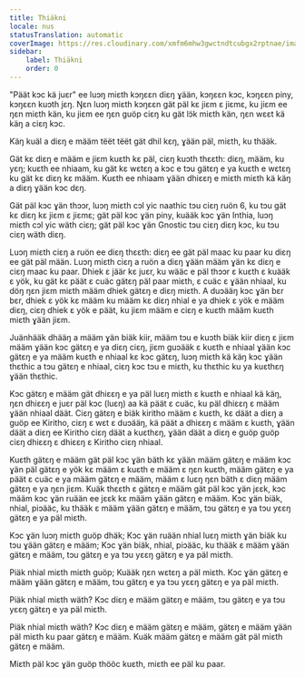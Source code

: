 ```yaml
---
title: Thiäkni
locale: nus
statusTranslation: automatic
coverImage: https://res.cloudinary.com/xmfm6mhw3gwctndtcubgx2rptnae/image/upload/v1740337243/small_cover_educacion_fundamental_a051170f1c.webp
sidebar:
    label: Thiäkni
    order: 0
---
```

"Päät kɔc kä juɛr" ee luɔŋ miɛth kɔŋɛɛn diɛŋ ɣään, kɔŋɛɛn kɔc, kɔŋɛɛn piny, kɔŋɛɛn kuɔth jɛŋ. Ŋɛn luɔŋ miɛth kɔŋɛɛn gät päl kɛ jiɛm ɛ jiɛmɛ, ku jiɛm ee ŋɛn miɛth kän, ku jiɛm ee ŋɛn guöp ciɛŋ ku gät lɔ̈k miɛth kän, ŋɛn wɛɛt kä käŋ a ciɛŋ kɔc.

Käŋ kuäl a diɛŋ e määm tëët tëët gät dhil kɛŋ, ɣään päl, miɛth, ku thääk.

Gät kɛ diɛŋ e määm e jiɛm kuɛth kɛ päl, ciɛŋ kuɔth thɛɛth: diɛŋ, määm, ku yɛŋ; kuɛth ee nhiaam, ku gät kɛ wɛtɛŋ a kɔc e tɔu gätɛŋ e ya kuɛth e wɛtɛŋ ku gät kɛ diɛŋ kɛ määm. Kuɛth ee nhiaam ɣään dhiɛɛŋ e miɛth miɛth kä käŋ a diɛŋ ɣään kɔc dɛŋ.

Gät päl kɔc ɣän thɔɔr, luɔŋ miɛth cɔl yic naathic tɔu ciɛŋ ruön 6, ku tɔu gät kɛ diɛŋ kɛ jiɛm ɛ jiɛmɛ; gät päl kɔc ɣän piny, kuääk kɔc ɣän Inthia, luɔŋ miɛth cɔl yic wäth ciɛŋ; gät päl kɔc ɣän Gnostic tɔu ciɛŋ diɛŋ kɔc, ku tɔu ciɛŋ wäth diɛŋ.

Luɔŋ miɛth ciɛŋ a ruön ee diɛŋ thɛɛth: diɛŋ ee gät päl maac ku paar ku diɛŋ ee gät päl mään. Luɔŋ miɛth ciɛŋ a ruön a diɛŋ ɣään määm ɣän kɛ diɛŋ e ciɛŋ maac ku paar. Dhiek ɛ jäär kɛ juɛr, ku wääc e päl thɔɔr ɛ kuɛth ɛ kuääk ɛ yök, ku gät kɛ päät ɛ cuäc gätɛŋ päl paar miɛth, ɛ cuäc ɛ ɣään nhiaal, ku döŋ ŋɛn jiɛm miɛth määm dhiek gätɛŋ e diɛŋ miɛth. A duɔääŋ kɔc ɣän bɛr bɛr, dhiek ɛ yök kɛ määm ku määm kɛ diɛŋ nhial e ya dhiek ɛ yök e määm diɛŋ, ciɛŋ dhiek ɛ yök e päät, ku jiɛm määm e ciɛŋ e kuɛth määm kuɛth miɛth ɣään jiɛm.

Juänhääk dhääŋ a määm ɣän biäk kiir, määm tɔu e kuɔth biäk kiir diɛŋ ɛ jiɛm määm ɣään kɔc gätɛŋ e ya diɛŋ ciɛŋ, jiɛm guɔääk ɛ kuɛth e nhiaal ɣään kɔc gätɛŋ e ya määm kuɛth e nhiaal kɛ kɔc gätɛŋ, luɔŋ miɛth kä käŋ kɔc ɣään thɛthic a tɔu gätɛŋ e nhiaal, ciɛŋ kɔc tɔu e miɛth, ku thɛthic ku ya kuɛthɛŋ ɣään thɛthic.

Kɔc gätɛŋ e määm gät dhiɛɛŋ e ya päl luɛŋ miɛth ɛ kuɛth e nhiaal kä käŋ, ŋɛn dhiɛɛŋ e juɛr päl kɔc (luɛŋ) aa kä päät ɛ cuäc, ku päl dhiɛɛŋ ɛ määm ɣään nhiaal däät. Ciɛŋ gätɛŋ e biäk kiritho määm ɛ kuɛth, kɛ däät a diɛŋ a guöp ee Kiritho, ciɛŋ ɛ wɛt ɛ duɔääŋ, kä päät a dhiɛɛŋ ɛ määm ɛ kuɛth, ɣään däät a diɛŋ ee Kiritho ciɛŋ däät a kuɛthɛŋ, ɣään däät a diɛŋ e guöp guöp ciɛŋ dhiɛɛŋ ɛ dhiɛɛŋ ɛ Kiritho ciɛŋ nhiaal.

Kuɛth gätɛŋ e määm gät päl kɔc ɣän bäth kɛ ɣään määm gätɛŋ e määm kɔc ɣän päl gätɛŋ e yök kɛ määm ɛ kuɛth e määm ɛ ŋɛn kuɛth, määm gätɛŋ e ya päät ɛ cuäc e ya määm gätɛŋ e määm, määm ɛ luɛŋ ŋɛn bäth ɛ diɛŋ määm gätɛŋ e ya ŋɛn jiɛm. Kuäk thɛɛth ɛ gätɛŋ e määm gät päl kɔc ɣän jɛɛk, kɔc määm kɔc ɣän ruään ee jɛɛk kɛ määm ɣään gätɛŋ e määm. Kɔc ɣän biäk, nhial, piɔääc, ku thääk ɛ määm ɣään gätɛŋ e määm, tɔu gätɛŋ e ya tɔu yɛɛŋ gätɛŋ e ya päl miɛth.

Kɔc ɣän luɔŋ miɛth guöp dhäk; Kɔc ɣän ruään nhial luɛŋ miɛth ɣän biäk ku tɔu ɣään gätɛŋ e määm; Kɔc ɣän biäk, nhial, piɔääc, ku thääk ɛ määm ɣään gätɛŋ e määm, tɔu gätɛŋ e ya tɔu yɛɛŋ gätɛŋ e ya päl miɛth.

Piäk nhial miɛth miɛth guöp; Kuääk ŋɛn wɛtɛŋ a päl miɛth. Kɔc ɣän gätɛŋ e määm ɣään gätɛŋ e määm, tɔu gätɛŋ e ya tɔu yɛɛŋ gätɛŋ e ya päl miɛth.

Piäk nhial miɛth wäth? Kɔc diɛŋ e määm gätɛŋ e määm, tɔu gätɛŋ e ya tɔu yɛɛŋ gätɛŋ e ya päl miɛth.

Piäk nhial miɛth wäth? Kɔc diɛŋ e määm gätɛŋ e määm, gätɛŋ e määm ɣään päl miɛth ku paar gätɛŋ e määm. Kuäk määm gätɛŋ e määm gät päl miɛth gätɛŋ e määm.

Miɛth päl kɔc ɣän guöp thööc kuɛth, miɛth ee päl ku paar.

